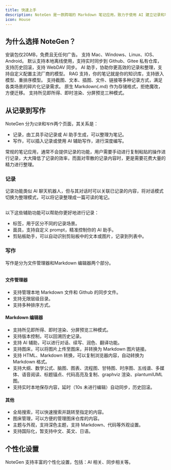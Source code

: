 ```yaml
---
title: 快速上手
description: NoteGen 是一款跨端的 Markdown 笔记应用，致力于使用 AI 建立记录和写作的桥梁，将碎片化知识整理成一篇可读的笔记。
icon: House
---
```



## 为什么选择 NoteGen？

<Cards>
  <Card title="轻量">安装包仅20MB，免费且无任何广告。</Card>
  <Card title="跨端">支持 Mac、Windows、Linux、IOS、Android。</Card>
  <Card title="同步">默认支持本地离线使用，支持实时同步到 Github、Gitee 私有仓库，支持历史回滚，支持 WebDAV 同步。</Card>
  <Card title="AI">AI 助手，协助你更高效的记录和整理，支持自定义配置主流厂商的模型。</Card>
  <Card title="RAG">RAG 支持，你的笔记就是你的知识库，支持嵌入模型、重排序模型。</Card>
  <Card title="记录">支持截图、文本、插图、文件、链接等多种记录方式，满足各类场景的碎片化记录需求。</Card>
  <Card title="Markdown">原生 Markdown(.md) 作为存储格式，拒绝魔改，方便迁移。</Card>
  <Card title="所见即所得">支持所见即所得、即时渲染、分屏预览三种模式。</Card>
</Cards>

## 从记录到写作

NoteGen 分为`记录`和`写作`两个页面，其关系是：

- 记录，由工具手动记录或 AI 助手生成，可以整理为笔记。
- 写作，可以插入记录或使用 AI 辅助写作，进行深度编写。

<Callout title="Tip">
  常规的笔记应用，通常不会提供记录的功能，用户需要手动进行复制粘贴的操作进行记录，大大降低了记录的效率，而面对零散的记录内容时，更是需要花费大量的精力进行整理。
</Callout>

### 记录

记录功能类似 AI 聊天机器人，但与其对话时可以关联已记录的内容，将对话模式切换为整理模式，可以将记录整理成一篇可读的笔记。

<Image width="0" height="0" src="https://s2.loli.net/2025/08/07/rCBjgvxISDi4q8Y.png" />

以下这些辅助功能可以帮助你更好地进行记录：

- 标签，用于区分不同的记录场景。
- 面具，支持自定义 prompt，精准控制你的 AI 助手。
- 剪贴板助手，可以自动识别剪贴板中的文本或图片，记录到列表中。

### 写作

写作是分为文件管理器和Markdown 编辑器两个部分。

<Image width="0" height="0" src="https://s2.loli.net/2025/08/07/CrDGsn4TkI8OFal.png" />

#### 文件管理器

- 支持管理本地 Markdown 文件和 Github 的同步文件。
- 支持无限层级目录。
- 支持多种排序方式。

#### Markdown 编辑器

- 支持所见即所得、即时渲染、分屏预览三种模式。
- 支持版本控制，可以回溯历史记录。
- 支持 AI 辅助，可以进行对话、续写、润色、翻译功能。
- 支持图床，可以将图片上传至图床，并转换为 Markdown 图片链接。
- 支持 HTML、Markdown 转换，可以复制浏览器内容，自动转换为 Markdown 格式。
- 支持大纲、数学公式、脑图、图表、流程图、甘特图、时序图、五线谱、多媒体、语音阅读、标题锚点、代码高亮及复制、graphviz 渲染、plantumlUML 图。
- 支持实时本地保存内容，延时（10s 未进行编辑）自动同步，历史回滚。

#### 其他

- 全局搜索，可以快速搜索并跳转至指定的内容。
- 图床管理，可以方便的管理图床仓库的内容。
- 主题与外观，支持深色主题，支持 Markdown、代码等外观设置。
- 支持国际化，暂支持中文、英文、日语。

## 个性化设置

NoteGen 支持丰富的个性化设置，包括：AI 相关、同步相关等。

<Image width="0" height="0" src="https://s2.loli.net/2025/08/07/lfacewWk2BEDsNU.png" />

